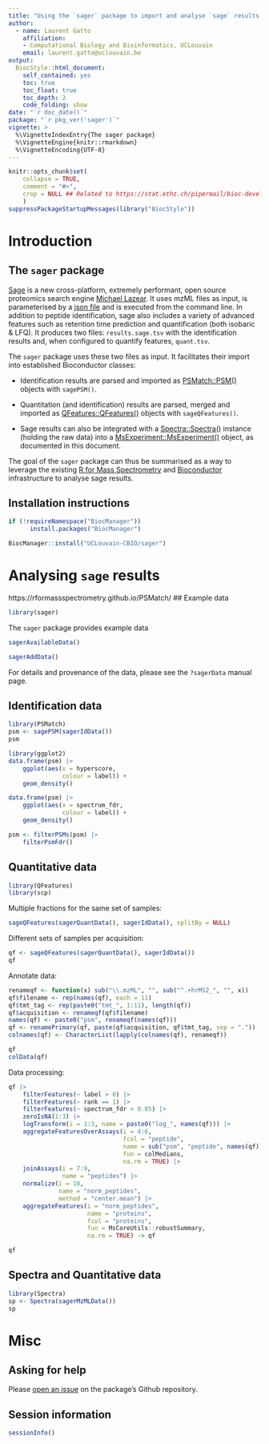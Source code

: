 ```yaml
---
title: "Using the `sager` package to import and analyse `sage` results in R"
author:
  - name: Laurent Gatto
    affiliation:
    - Computational Biology and Bioinformatics, UCLouvain
    email: laurent.gatto@uclouvain.be
output:
  BiocStyle::html_document:
    self_contained: yes
    toc: true
    toc_float: true
    toc_depth: 2
    code_folding: show
date: "`r doc_date()`"
package: "`r pkg_ver('sager')`"
vignette: >
  %\VignetteIndexEntry{The sager package}
  %\VignetteEngine{knitr::rmarkdown}
  %\VignetteEncoding{UTF-8}
---
```


```r
knitr::opts_chunk$set(
    collapse = TRUE,
    comment = "#>",
    crop = NULL ## Related to https://stat.ethz.ch/pipermail/bioc-devel/2020-April/016656.html
    )
suppressPackageStartupMessages(library("BiocStyle"))
```


# Introduction

## The `sager` package

[Sage](https://lazear.github.io/sage/) is a new cross-platform,
extremely performant, open source proteomics search engine [Michael
Lazear](https://github.com/lazear). It uses mzML files as input, is
parameterised by a [json
file](https://github.com/lazear/sage/blob/master/DOCS.md) and is
executed from the command line. In addition to peptide identification,
sage also includes a variety of advanced features such as retention
time prediction and quantification (both isobaric & LFQ). It produces
two files: `results.sage.tsv` with the identification results and,
when configured to quantify features, `quant.tsv`.

The `sager` package uses these two files as input. It facilitates
their import into established Bioconductor classes:

- Identification results are parsed and imported as
  [PSMatch::PSM()](https://rformassspectrometry.github.io/PSMatch/)
  objects with `sagePSM()`.

- Quantitation (and identification) results are parsed, merged and
  imported as
  [QFeatures::QFeatures()](https://rformassspectrometry.github.io/QFeatures/articles/QFeatures.html)
  objects with `sageQFeatures()`.

- Sage results can also be integrated with a
  [Spectra::Spectra()](https://rformassspectrometry.github.io/Spectra/)
  instance (holding the raw data) into a
  [MsExperiment::MsExperiment()](https://rformassspectrometry.github.io/MsExperiment/)
  object, as documented in this document.

The goal of the `sager` package can thus be summarised as a way to
leverage the existing [R for Mass
Spectrometry](https://www.rformassspectrometry.org/) and
[Bioconductor](https://bioconductor.org/) infrastructure to analyse
sage results.

## Installation instructions

```r
if (!requireNamespace("BiocManager"))
      install.packages("BiocManager")

BiocManager::install("UCLouvain-CBIO/sager")
```

# Analysing `sage` results
https://rformassspectrometry.github.io/PSMatch/
## Example data

```r
library(sager)
```

The `sager` package provides example data

```r
sagerAvailableData()
```

```r
sagerAddData()
```

For details and provenance of the data, please see the `?sagerData`
manual page.

## Identification data

```r
library(PSMatch)
psm <- sagePSM(sagerIdData())
psm
```

```r
library(ggplot2)
data.frame(psm) |>
    ggplot(aes(x = hyperscore,
               colour = label)) +
    geom_density()
```

```r
data.frame(psm) |>
    ggplot(aes(x = spectrum_fdr,
               colour = label)) +
    geom_density()
```

```r
psm <- filterPSMs(psm) |>
    filterPsmFdr()
```

## Quantitative data

```r
library(QFeatures)
library(scp)
```

Multiple fractions for the same set of samples:

```r
sageQFeatures(sagerQuantData(), sagerIdData(), splitBy = NULL)
```

Different sets of samples per acquisition:

```r
qf <- sageQFeatures(sagerQuantData(), sagerIdData())
qf
```

Annotate data:

```r
renameqf <- function(x) sub("\\.mzML", "", sub("^.+hrMS2_", "", x))
qf$filename <- rep(names(qf), each = 11)
qf$tmt_tag <- rep(paste0("tmt_", 1:11), length(qf))
qf$acquisition <- renameqf(qf$filename)
names(qf) <- paste0("psm", renameqf(names(qf)))
qf <- renamePrimary(qf, paste(qf$acquisition, qf$tmt_tag, sep = "."))
colnames(qf) <- CharacterList(lapply(colnames(qf), renameqf))
```

```r
qf
colData(qf)
```

Data processing:

```r
qf |>
    filterFeatures(~ label > 0) |>
    filterFeatures(~ rank == 1) |>
    filterFeatures(~ spectrum_fdr < 0.05) |>
    zeroIsNA(1:3) |>
    logTransform(i = 1:3, name = paste0("log_", names(qf))) |>
    aggregateFeaturesOverAssays(i = 4:6,
                                fcol = "peptide",
                                name = sub("psm", "peptide", names(qf)),
                                fun = colMedians,
                                na.rm = TRUE) |>
    joinAssays(i = 7:9,
               name = "peptides") |>
    normalize(i = 10,
              name = "norm_peptides",
              method = "center.mean") |>
    aggregateFeatures(i = "norm_peptides",
                      name = "proteins",
                      fcol = "proteins",
                      fun = MsCoreUtils::robustSummary,
                      na.rm = TRUE) -> qf
```

```r
qf
```

## Spectra and Quantitative data

```r
library(Spectra)
sp <- Spectra(sagerMzMLData())
sp
```

# Misc

## Asking for help

Please [open an issue](https://github.com/UCLouvain-CBIO/sager/issues)
on the package's Github repository.

<!-- ## Citing `sager` -->

<!-- ```{r citation} -->
<!-- citation("sager") -->
<!-- ``` -->

## Session information

```r
sessionInfo()
```
